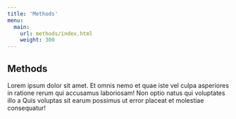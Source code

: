 ```yaml
---
title: 'Methods'
menu:
  main:
    url: methods/index.html
    weight: 300
---
```


## Methods

Lorem ipsum dolor sit amet. Et omnis nemo et quae iste vel culpa asperiores in ratione rerum qui accusamus laboriosam! Non optio natus qui voluptates illo a Quis voluptas sit earum possimus ut error placeat et molestiae consequatur!
